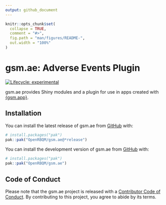```yaml
---
output: github_document
---
```


<!-- README.md is generated from README.Rmd. Please edit that file -->

```r
knitr::opts_chunk$set(
  collapse = TRUE,
  comment = "#>",
  fig.path = "man/figures/README-",
  out.width = "100%"
)
```

# gsm.ae: Adverse Events Plugin

<!-- badges: start -->
[![Lifecycle: experimental](https://img.shields.io/badge/lifecycle-experimental-orange.svg)](https://lifecycle.r-lib.org/articles/stages.html#experimental)
<!-- badges: end -->

gsm.ae provides Shiny modules and a plugin for use in apps created with [{gsm.app}](https://github.com/Gilead-BioStats/gsm.app).

## Installation

::: {.pkgdown-release}
You can install the latest release of gsm.ae from [GitHub](https://github.com/) with:

``` r
# install.packages("pak")
pak::pak("OpenRBQM/gsm.ae@*release⁠")
```
:::
::: {.pkgdown-devel}
You can install the development version of gsm.ae from [GitHub](https://github.com/) with:

``` r
# install.packages("pak")
pak::pak("OpenRBQM/gsm.ae")
```
:::

## Code of Conduct

Please note that the gsm.ae project is released with a [Contributor Code of Conduct](https://openrbqm.github.io/gsm.ae/CODE_OF_CONDUCT). By contributing to this project, you agree to abide by its terms.
